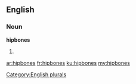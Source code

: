 ==English==

===Noun===
'''hipbones'''

# {{plural of|[[hipbone]]}}

[[Category:English plurals]]

[[ar:hipbones]]
[[fr:hipbones]]
[[ku:hipbones]]
[[my:hipbones]]
